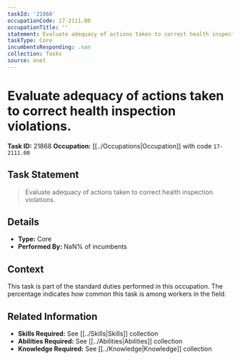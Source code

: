 ```yaml
---
taskId: '21868'
occupationCode: 17-2111.00
occupationTitle: ''
statement: Evaluate adequacy of actions taken to correct health inspection violations.
taskType: Core
incumbentsResponding: .nan
collection: Tasks
source: onet
---
```

# Evaluate adequacy of actions taken to correct health inspection violations.

**Task ID:** 21868
**Occupation:** [[../Occupations|Occupation]] with code `17-2111.00`

## Task Statement

> Evaluate adequacy of actions taken to correct health inspection violations.

## Details

- **Type:** Core
- **Performed By:** NaN% of incumbents

## Context

This task is part of the standard duties performed in this occupation. The percentage indicates how common this task is among workers in the field.

## Related Information

- **Skills Required:** See [[../Skills|Skills]] collection
- **Abilities Required:** See [[../Abilities|Abilities]] collection
- **Knowledge Required:** See [[../Knowledge|Knowledge]] collection
